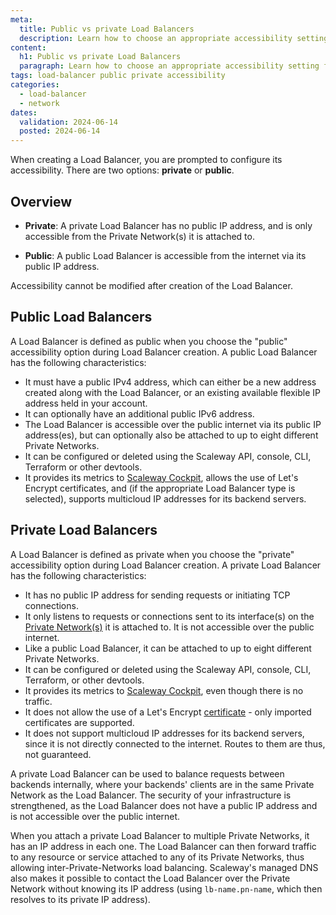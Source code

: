 ```yaml
---
meta:
  title: Public vs private Load Balancers
  description: Learn how to choose an appropriate accessibility setting for your Load Balancer
content:
  h1: Public vs private Load Balancers
  paragraph: Learn how to choose an appropriate accessibility setting for your Load Balancer
tags: load-balancer public private accessibility
categories: 
  - load-balancer
  - network
dates:
  validation: 2024-06-14
  posted: 2024-06-14
---
```


When creating a Load Balancer, you are prompted to configure its accessibility. There are two options: **private** or **public**.

## Overview

- **Private**: A private Load Balancer has no public IP address, and is only accessible from the Private Network(s) it is attached to.

- **Public**: A public Load Balancer is accessible from the internet via its public IP address.

Accessibility cannot be modified after creation of the Load Balancer.

## Public Load Balancers

A Load Balancer is defined as public when you choose the "public" accessibility option during Load Balancer creation. A public Load Balancer has the following characteristics:

- It must have a public IPv4 address, which can either be a new address created along with the Load Balancer, or an existing available flexible IP address held in your account.
- It can optionally have an additional public IPv6 address.
- The Load Balancer is accessible over the public internet via its public IP address(es), but can optionally also be attached to up to eight different Private Networks.
- It can be configured or deleted using the Scaleway API, console, CLI, Terraform or other devtools.
- It provides its metrics to [Scaleway Cockpit](/observability/cockpit/concepts/#cockpit), allows the use of Let's Encrypt certificates, and (if the appropriate Load Balancer type is selected), supports multicloud IP addresses for its backend servers.

<Lightbox src="scaleway-public-lb.webp" alt="" />

## Private Load Balancers

A Load Balancer is defined as private when you choose the "private" accessibility option during Load Balancer creation. A private Load Balancer has the following characteristics:

- It has no public IP address for sending requests or initiating TCP connections.
- It only listens to requests or connections sent to its interface(s) on the [Private Network(s)](/network/vpc/concepts/#private-networks) it is attached to. It is not accessible over the public internet.
- Like a public Load Balancer, it can be attached to up to eight different Private Networks.
- It can be configured or deleted using the Scaleway API, console, CLI, Terraform, or other devtools.
- It provides its metrics to [Scaleway Cockpit](/observability/cockpit/concepts/#cockpit), even though there is no traffic.
- It does not allow the use of a Let's Encrypt [certificate](#certificate) - only imported certificates are supported.
- It does not support multicloud IP addresses for its backend servers, since it is not directly connected to the internet. Routes to them are thus, not guaranteed.

A private Load Balancer can be used to balance requests between backends internally, where your backends' clients are in the same Private Network as the Load Balancer. The security of your infrastructure is strengthened, as the Load Balancer does not have a public IP address and is not accessible over the public internet.

<Lightbox src="scaleway-private-lb.webp" alt="" />

When you attach a private Load Balancer to multiple Private Networks, it has an IP address in each one. The Load Balancer can then forward traffic to any resource or service attached to any of its Private Networks, thus allowing inter-Private-Networks load balancing. Scaleway's managed DNS also makes it possible to contact the Load Balancer over the Private Network without knowing its IP address (using `lb-name.pn-name`, which then resolves to its private IP address).

<Lightbox src="scaleway-privatelb-multipn.webp" alt="" />

